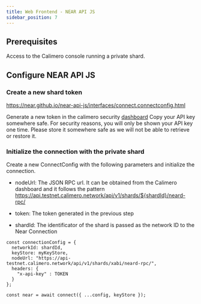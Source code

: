 ```yaml
---
title: Web Frontend - NEAR API JS
sidebar_position: 7
---
```


## Prerequisites
Access to the Calimero console running a private shard. 

## Configure NEAR API JS


### Create a new shard token
https://near.github.io/near-api-js/interfaces/connect.connectconfig.html


Generate a new token in the calimero security [dashboard](https://alpha.app.calimero.network/security/tokens)
Copy your API key somewhere safe. For security reasons, you will only be shown your API key one time. Please store it somewhere safe as we will not be able to retrieve or restore it.


### Initialize the connection with the private shard

Create a new ConnectConfig with the following parameters and initialize the connection.

* nodeUrl: The JSON RPC url. It can be obtained from the Calimero dashboard and it follows the pattern https://api.testnet.calimero.network/api/v1/shards/${shardId}/neard-rpc/

* token: The token generated in the previous step

* shardId: The identificator of the shard is passed as the network ID to the Near Connection

```
const connectionConfig = {
  networkId: shardId,
  keyStore: myKeyStore,
  nodeUrl: "https://api-testnet.calimero.network/api/v1/shards/xabi/neard-rpc/",
  headers: {
    "x-api-key" : TOKEN
  }
};

const near = await connect({ ...config, keyStore });
```
